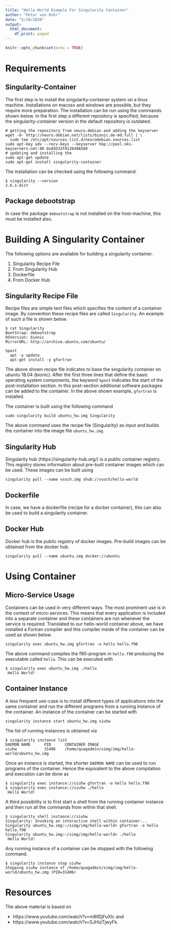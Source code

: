 ```yaml
---
title: "Hello World Example For Singularity Container"
author: "Peter von Rohr"
date: "5/20/2020"
output:
  html_document:
    df_print: paged
---
```


```r
knitr::opts_chunk$set(echo = TRUE)
```

# Requirements
## Singularity-Container
The first step is to install the singularity-container system on a linux machine. Installations on macosx and windows are possible, but they require more preparation. The installation can be run using the commands shown below. In the first step a different repository is specified, because the singularity-container version in the default repository is outdated.

```
# getting the repository from neuro.debian and adding the keyserver
wget -O- http://neuro.debian.net/lists/bionic.de-md.full | \
  sudo tee /etc/apt/sources.list.d/neurodebian.sources.list
sudo apt-key adv --recv-keys --keyserver hkp://pool.sks-keyservers.net:80 0xA5D32F012649A5A9
# updating and installing the 
sudo apt-get update
sudo apt-get install singularity-container
```

The installation can be checked using the following command.

```
$ singularity --version
2.6.1-dist
```

## Package debootstrap
In case the package `debootstrap` is not installed on the host-machine, this must be installed also.


# Building A Singularity Container 
The following options are available for building a singularity container. 

1. Singularity Recipe File
2. From Singularity Hub
3. Dockerfile
4. From Docker Hub


## Singularity Recipe File
Recipe files are simple text files which specifies the content of a container image. By convention these recipe files are called `Singularity`. An example of such a file is shown below.

```
$ cat Singularity 
BootStrap: debootstrap
OSVersion: bionic
MirrorURL: http://archive.ubuntu.com/ubuntu/

%post
  apt -y update
  apt-get install -y gfortran

```

The above shown recipe file indicates to base the singularity container on ubuntu 18.04 (bionic). After the first three lines that define the basic operating system components, the keyword `%post` indicates the start of the post-installation section. In this post-section additional software packages can be added to the container. In the above shown example, `gfortran` is installed. 

The container is built using the following command

```
sudo singularity build ubuntu_hw.img Singularity
```

The above command uses the recipe file (Singularity) as input and builds the container into the image file `ubuntu_hw.img`. 

## Singularity Hub
Singularity hub (https://singularity-hub.org/) is a public container registry. This registry stores information about pre-built container images which can be used. These images can be built using 

```
singularity pull --name vsoch.img shub://vsoch/hello-world
```

## Dockerfile
In case, we have a dockerfile (recipe for a docker container), this can also be used to build a singularity container.

## Docker Hub
Docker hub is the public registry of docker images. Pre-build images can be obtained from the docker hub. 

```
singularity pull --name ubuntu.img docker://ubuntu
```


# Using Container
## Micro-Service Usage
Containers can be used in very different ways. The most prominent use is in the context of micro-services. This means that every application is included into a separate container and these containers are run whenever the service is required. Translated to our hello-world container above, we have installed a Fortran compiler and this compiler inside of the container can be used as shown below.

```
singularity exec ubuntu_hw.img gfortran -o hello hello.f90
```

The above command compiles the f90-program in `hello.f90` producing the executable called `hello`. This can be executed with 

```
$ singularity exec ubuntu_hw.img ./hello
 Hello World!
```


## Container Instance
A less frequent use-case is to install different types of applications into the same container and run the different programs from a running instance of the container. An instance of the container can be started with 

```
singularity instance start ubuntu_hw.img siuhw
```

The list of running instances is obtained via

```
$ singularity instance list
DAEMON NAME      PID      CONTAINER IMAGE
siuhw            31406    /home/quagadmin/simg/img/hello-world/ubuntu_hw.img
```

Once an instance is started, the shorter `DAEMON NAME` can be used to run programs of the container. Hence the equivalent to the above compilation and execution can be done as

```
$ singularity exec instance://siuhw gfortran -o hello hello.f90
$ singularity exec instance://siuhw ./hello
 Hello World!
```

A third possibility is to first start a shell from the running container instance and then run all the commands from within that shell.

```
$ singularity shell instance://siuhw
Singularity: Invoking an interactive shell within container...
Singularity ubuntu_hw.img:~/simg/img/hello-world> gfortran -o hello hello.f90 
Singularity ubuntu_hw.img:~/simg/img/hello-world> ./hello 
 Hello World!

```

Any running instance of a container can be stopped with the following command.

```
$ singularity instance stop siuhw
Stopping siuhw instance of /home/quagadmin/simg/img/hello-world/ubuntu_hw.img (PID=31406)
```


# Resources
The above material is based on 

* https://www.youtube.com/watch?v=m8llDjFuXlc and 
* https://www.youtube.com/watch?v=SJHizTjwyFk.






